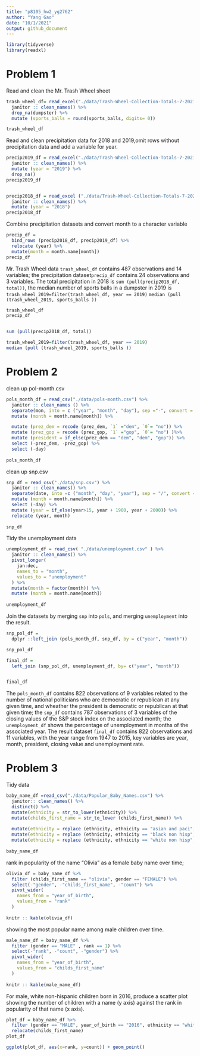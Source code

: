 ```yaml
---
title: "p8105_hw2_yg2762"
author: "Yang Gao"
date: "10/1/2021"
output: github_document
---
```


```r
library(tidyverse)
library(readxl)
```

# Problem 1
Read and clean the Mr. Trash Wheel sheet

```r
trash_wheel_df= read_excel("./data/Trash-Wheel-Collection-Totals-7-2021-sept.xlsx", sheet = "Mr. Trash Wheel", range = "A2:N575") %>% 
  janitor :: clean_names() %>% 
  drop_na(dumpster) %>% 
  mutate (sports_balls = round(sports_balls, digits= 0))

trash_wheel_df
```


Read and clean precipitation data for 2018 and 2019,omit rows without precipitation data and add a variable for year.
```r
precip2019_df = read_excel("./data/Trash-Wheel-Collection-Totals-7-2021-sept.xlsx", sheet="2019 Precipitation", range = "A2:B14") %>% 
  janitor :: clean_names() %>% 
  mutate (year = "2019") %>% 
  drop_na()
precip2019_df


precip2018_df = read_excel ("./data/Trash-Wheel-Collection-Totals-7-2021-sept.xlsx", sheet="2018 Precipitation", range = "A2:B14") %>% 
  janitor :: clean_names() %>% 
  mutate (year = "2018") 
precip2018_df
```

Combine precipitation datasets and convert month to a character variable
```r
precip_df = 
  bind_rows (precip2018_df, precip2019_df) %>% 
  relocate (year) %>% 
  mutate(month = month.name[month])
precip_df
``` 
Mr. Trash Wheel data `trash_wheel_df` contains 487 observations and 14 variables; the precipitation dataset`precip_df` contains 24 observations and 3 variables. The total precipitation in 2018 is `sum (pull(precip2018_df, total))`, the median number of sports balls in a dumpster in 2019 is `trash_wheel_2019=filter(trash_wheel_df, year == 2019)` `median (pull (trash_wheel_2019, sports_balls ))`


```r
trash_wheel_df
precip_df


sum (pull(precip2018_df, total))

trash_wheel_2019=filter(trash_wheel_df, year == 2019)
median (pull (trash_wheel_2019, sports_balls ))

```

# Problem 2
clean up pol-month.csv
```r
pols_month_df = read_csv("./data/pols-month.csv") %>% 
  janitor :: clean_names () %>% 
  separate(mon, into = c ("year", "month", "day"), sep ="-", convert = TRUE )%>% 
  mutate (month = month.name[month]) %>% 

  mutate (prez_dem = recode (prez_dem, `1` ="dem", `0`= "no")) %>% 
  mutate (prez_gop = recode (prez_gop, `1` ="gop", `0`= "no") )%>% 
  mutate (president = if_else(prez_dem == "dem", "dem", "gop")) %>% 
  select (-prez_dem, -prez_gop) %>% 
  select (-day)
 
pols_month_df
```

clean up snp.csv
```r
snp_df = read_csv("./data/snp.csv") %>% 
  janitor :: clean_names() %>% 
  separate(date, into =c ("month", "day", "year"), sep = "/", convert =TRUE) %>% 
  mutate (month = month.name[month]) %>% 
  select (-day) %>% 
  mutate (year = if_else(year>15, year + 1900, year + 2000)) %>% 
  relocate (year, month)
 
snp_df
```

Tidy the unemployment data
```r
unemployment_df = read_csv( "./data/unemployment.csv" ) %>% 
  janitor :: clean_names() %>% 
  pivot_longer(
    jan:dec,
    names_to = "month",
    values_to = "unemployment"
  ) %>% 
  mutate(month = factor(month)) %>% 
  mutate (month = month.name[month])
  
unemployment_df
```

Join the datasets by merging `snp` into `pols`, and merging `unemployment` into the result.
```r
snp_pol_df = 
  dplyr ::left_join (pols_month_df, snp_df, by = c("year", "month"))

snp_pol_df

final_df =
  left_join (snp_pol_df, unemployment_df, by= c("year", "month"))


final_df
```

The `pols_month_df` contains 822 observations of 9 variables related to the number of national politicians who are democratic or republican at any given time, and wheather the president is democratic or republican at that given time; the `snp_df` contains 787 observations of 3 variables of the closing values of the S&P stock index on the associated month; the `unemployment_df` shows the percentage of unemployment in months of the associated year. The result dataset `final_df` contains 822 observations and 11 variables, with the year range from 1947 to 2015, key variables are year, month, president, closing value and unemployment rate. 



# Problem 3
Tidy data
```r
baby_name_df =read_csv("./data/Popular_Baby_Names.csv") %>% 
  janitor:: clean_names() %>% 
  distinct() %>% 
  mutate(ethnicity = str_to_lower(ethnicity)) %>% 
  mutate(childs_first_name = str_to_lower (childs_first_name)) %>% 
  
  mutate(ethnicity = replace (ethnicity, ethnicity == "asian and paci", "asian and pacific islander")) %>% 
  mutate(ethnicity = replace (ethnicity, ethnicity == "black non hisp", "black non hispanic")) %>% 
  mutate(ethnicity = replace (ethnicity, ethnicity == "white non hisp", "white non hispanic"))
  
baby_name_df
```  
  
  
rank in popularity of the name “Olivia” as a female baby name over time;
```r
olivia_df = baby_name_df %>% 
  filter (childs_first_name == "olivia", gender == "FEMALE") %>% 
  select(-"gender", -"childs_first_name", -"count") %>% 
  pivot_wider(
    names_from = "year_of_birth",
    values_from = "rank"
  )
  
knitr :: kable(olivia_df)
```

showing the most popular name among male children over time.
```r
male_name_df = baby_name_df %>% 
  filter (gender == "MALE" , rank == 1) %>% 
  select(-"rank", -"count", -"gender") %>% 
  pivot_wider(
    names_from = "year_of_birth",
    values_from = "childs_first_name"
  )
  
knitr :: kable(male_name_df)
```


For male, white non-hispanic children born in 2016, produce a scatter plot showing the number of children with a name (y axis) against the rank in popularity of that name (x axis).
```r
plot_df = baby_name_df %>% 
  filter (gender == "MALE", year_of_birth == "2016", ethnicity == "white non hispanic") %>% 
  relocate(childs_first_name)
plot_df

```

```r
ggplot(plot_df, aes(x=rank, y=count)) + geom_point()

```


